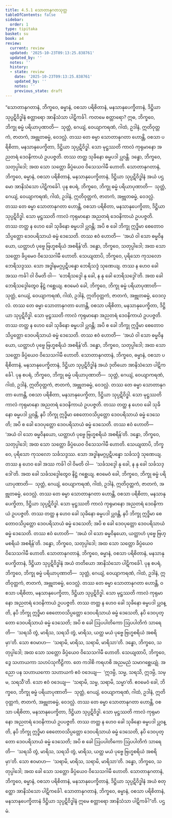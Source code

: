 ```yaml
---
title: 4.5.1 သောတာနုဂတသုတ္တ
tableOfContents: false
sidebar:
  order: 1
type: tipitaka
basket: su
book: a4
review:
  current: review
  updated: '2025-10-23T09:13:25.838761'
  updated_by: ''
  notes: ''
  history:
  - state: review
    date: '2025-10-23T09:13:25.838761'
    updated_by: ''
    notes: ''
    previous_state: draft
---
```



<ReviewStatus review={frontmatter.review} showDetails={true} />

<HypothesisAnnotation frontmatter={frontmatter} />

<DynamicBreadcrumb />

<Division number="191" book="a4" e="ch" v="15" p="504">

<Paragraph number="1179" book="a4">
“သောတာနုဂတာနံ, ဘိက္ခဝေ, ဓမ္မာနံ, ဝစသာ ပရိစိတာနံ, မနသာနုပေက္ခိတာနံ, ဒိဋ္ဌိယာ သုပ္ပဋိဝိဒ္ဓါနံ စတ္တာရော အာနိသံသာ ပါဋိကင်္ခါ. ကတမေ စတ္တာရော? ဣဓ, ဘိက္ခဝေ, ဘိက္ခု ဓမ္မံ ပရိယာပုဏာတိ—  သုတ္တံ, ဂေယျံ, ဝေယျာကရဏံ, ဂါထံ, ဥဒါနံ, ဣတိဝုတ္တကံ, ဇာတကံ, အဗ္ဘုတဓမ္မံ, ဝေဒလ္လံ. တဿ တေ ဓမ္မာ သောတာနုဂတာ ဟောန္တိ, ဝစသာ ပရိစိတာ, မနသာနုပေက္ခိတာ, ဒိဋ္ဌိယာ သုပ္ပဋိဝိဒ္ဓါ. သော မုဋ္ဌဿတိ ကာလံ ကုရုမာနော အညတရံ ဒေဝနိကာယံ ဥပပဇ္ဇတိ. တဿ တတ္ထ သုခိနော ဓမ္မပဒါ ပ္လဝန္တိ. ဒန္ဓော, ဘိက္ခဝေ, သတုပ္ပါဒေါ; အထ သော သတ္တော ခိပ္ပံယေဝ ဝိသေသဂါမီ ဟောတိ. သောတာနုဂတာနံ, ဘိက္ခဝေ, ဓမ္မာနံ, ဝစသာ ပရိစိတာနံ, မနသာနုပေက္ခိတာနံ, ဒိဋ္ဌိယာ သုပ္ပဋိဝိဒ္ဓါနံ အယံ ပဌမော အာနိသံသော ပါဋိကင်္ခေါ.
</Paragraph>

<Paragraph number="1180" book="a4">
ပုန စပရံ, ဘိက္ခဝေ, ဘိက္ခု ဓမ္မံ ပရိယာပုဏာတိ—  သုတ္တံ, ဂေယျံ, ဝေယျာကရဏံ, ဂါထံ, ဥဒါနံ, ဣတိဝုတ္တကံ, ဇာတကံ, အဗ္ဘုတဓမ္မံ, ဝေဒလ္လံ. တဿ တေ ဓမ္မာ သောတာနုဂတာ ဟောန္တိ, ဝစသာ ပရိစိတာ, မနသာနုပေက္ခိတာ, ဒိဋ္ဌိယာ သုပ္ပဋိဝိဒ္ဓါ. သော မုဋ္ဌဿတိ ကာလံ ကုရုမာနော အညတရံ ဒေဝနိကာယံ ဥပပဇ္ဇတိ. တဿ တတ္ထ န ဟေဝ ခေါ သုခိနော ဓမ္မပဒါ ပ္လဝန္တိ; အပိ စ ခေါ ဘိက္ခု ဣဒ္ဓိမာ စေတောဝသိပ္ပတ္တော ဒေဝပရိသာယံ ဓမ္မံ ဒေသေတိ. တဿ ဧဝံ ဟောတိ—  ‘အယံ ဝါ သော ဓမ္မဝိနယော, ယတ္ထာဟံ ပုဗ္ဗေ ဗြဟ္မစရိယံ အစရိန်’တိ. ဒန္ဓော, ဘိက္ခဝေ, သတုပ္ပါဒေါ; အထ သော သတ္တော ခိပ္ပမေဝ ဝိသေသဂါမီ ဟောတိ. သေယျထာပိ, ဘိက္ခဝေ, ပုရိသော ကုသလော ဘေရိသဒ္ဒဿ. သော အဒ္ဓါနမဂ္ဂပ္ပဋိပန္နော ဘေရိသဒ္ဒံ သုဏေယျ. တဿ န ဟေဝ ခေါ အဿ ကင်္ခါ ဝါ ဝိမတိ ဝါ—  ‘ဘေရိသဒ္ဒေါ နု ခေါ, န နု ခေါ ဘေရိသဒ္ဒေါ’တိ. အထ ခေါ ဘေရိသဒ္ဒေါတွေဝ နိဋ္ဌံ ဂစ္ဆေယျ. ဧဝမေဝံ ခေါ, ဘိက္ခဝေ, ဘိက္ခု ဓမ္မံ ပရိယာပုဏာတိ—  သုတ္တံ, ဂေယျံ, ဝေယျာကရဏံ, ဂါထံ, ဥဒါနံ, ဣတိဝုတ္တကံ, ဇာတကံ, အဗ္ဘုတဓမ္မံ, ဝေဒလ္လံ. တဿ တေ ဓမ္မာ သောတာနုဂတာ ဟောန္တိ, ဝစသာ ပရိစိတာ, မနသာနုပေက္ခိတာ, ဒိဋ္ဌိယာ သုပ္ပဋိဝိဒ္ဓါ. သော မုဋ္ဌဿတိ ကာလံ ကုရုမာနော အညတရံ ဒေဝနိကာယံ ဥပပဇ္ဇတိ. တဿ တတ္ထ န ဟေဝ ခေါ သုခိနော ဓမ္မပဒါ ပ္လဝန္တိ; အပိ စ ခေါ ဘိက္ခု ဣဒ္ဓိမာ စေတောဝသိပ္ပတ္တော ဒေဝပရိသာယံ ဓမ္မံ ဒေသေတိ. တဿ ဧဝံ ဟောတိ—  ‘အယံ ဝါ သော ဓမ္မဝိနယော, ယတ္ထာဟံ ပုဗ္ဗေ ဗြဟ္မစရိယံ အစရိန်’တိ. ဒန္ဓော, ဘိက္ခဝေ, သတုပ္ပါဒေါ; အထ သော သတ္တော ခိပ္ပံယေဝ ဝိသေသဂါမီ ဟောတိ. သောတာနုဂတာနံ, ဘိက္ခဝေ, ဓမ္မာနံ, ဝစသာ ပရိစိတာနံ, မနသာနုပေက္ခိတာနံ, ဒိဋ္ဌိယာ သုပ္ပဋိဝိဒ္ဓါနံ အယံ ဒုတိယော အာနိသံသော ပါဋိကင်္ခေါ.
</Paragraph>

<Paragraph number="1181" book="a4">
ပုန စပရံ, ဘိက္ခဝေ, ဘိက္ခု ဓမ္မံ ပရိယာပုဏာတိ—  သုတ္တံ, ဂေယျံ, ဝေယျာကရဏံ, ဂါထံ, ဥဒါနံ, ဣတိဝုတ္တကံ, ဇာတကံ, အဗ္ဘုတဓမ္မံ, ဝေဒလ္လံ. တဿ တေ ဓမ္မာ သောတာနုဂတာ ဟောန္တိ, ဝစသာ ပရိစိတာ, မနသာနုပေက္ခိတာ, ဒိဋ္ဌိယာ သုပ္ပဋိဝိဒ္ဓါ. သော မုဋ္ဌဿတိ ကာလံ ကုရုမာနော အညတရံ ဒေဝနိကာယံ ဥပပဇ္ဇတိ. တဿ တတ္ထ န ဟေဝ ခေါ သုခိနော ဓမ္မပဒါ ပ္လဝန္တိ, နပိ ဘိက္ခု ဣဒ္ဓိမာ စေတောဝသိပ္ပတ္တော ဒေဝပရိသာယံ ဓမ္မံ ဒေသေတိ; အပိ စ ခေါ ဒေဝပုတ္တော ဒေဝပရိသာယံ ဓမ္မံ ဒေသေတိ. တဿ ဧဝံ ဟောတိ—  ‘အယံ ဝါ သော ဓမ္မဝိနယော, ယတ္ထာဟံ ပုဗ္ဗေ ဗြဟ္မစရိယံ အစရိန်’တိ. ဒန္ဓော, ဘိက္ခဝေ, သတုပ္ပါဒေါ; အထ သော သတ္တော ခိပ္ပံယေဝ ဝိသေသဂါမီ ဟောတိ. သေယျထာပိ, ဘိက္ခဝေ, ပုရိသော ကုသလော သင်္ခသဒ္ဒဿ. သော အဒ္ဓါနမဂ္ဂပ္ပဋိပန္နော သင်္ခသဒ္ဒံ သုဏေယျ. တဿ န ဟေဝ ခေါ အဿ ကင်္ခါ ဝါ ဝိမတိ ဝါ—  ‘သင်္ခသဒ္ဒေါ နု ခေါ, န နု ခေါ သင်္ခသဒ္ဒေါ’တိ. အထ ခေါ သင်္ခသဒ္ဒေါတွေဝ နိဋ္ဌံ ဂစ္ဆေယျ. ဧဝမေဝံ ခေါ, ဘိက္ခဝေ, ဘိက္ခု ဓမ္မံ ပရိယာပုဏာတိ—  သုတ္တံ, ဂေယျံ, ဝေယျာကရဏံ, ဂါထံ, ဥဒါနံ, ဣတိဝုတ္တကံ, ဇာတကံ, အဗ္ဘုတဓမ္မံ, ဝေဒလ္လံ. တဿ တေ ဓမ္မာ သောတာနုဂတာ ဟောန္တိ, ဝစသာ ပရိစိတာ, မနသာနုပေက္ခိတာ, ဒိဋ္ဌိယာ သုပ္ပဋိဝိဒ္ဓါ. သော မုဋ္ဌဿတိ ကာလံ ကုရုမာနော အညတရံ ဒေဝနိကာယံ ဥပပဇ္ဇတိ. တဿ တတ္ထ န ဟေဝ ခေါ သုခိနော ဓမ္မပဒါ ပ္လဝန္တိ, နပိ ဘိက္ခု ဣဒ္ဓိမာ စေတောဝသိပ္ပတ္တော ဒေဝပရိသာယံ ဓမ္မံ ဒေသေတိ; အပိ စ ခေါ ဒေဝပုတ္တော ဒေဝပရိသာယံ ဓမ္မံ ဒေသေတိ. တဿ ဧဝံ ဟောတိ—  ‘အယံ ဝါ သော ဓမ္မဝိနယော, ယတ္ထာဟံ ပုဗ္ဗေ ဗြဟ္မစရိယံ အစရိန်’တိ. ဒန္ဓော, ဘိက္ခဝေ, သတုပ္ပါဒေါ; အထ သော သတ္တော ခိပ္ပံယေဝ ဝိသေသဂါမီ ဟောတိ. သောတာနုဂတာနံ, ဘိက္ခဝေ, ဓမ္မာနံ, ဝစသာ ပရိစိတာနံ, မနသာနုပေက္ခိတာနံ, ဒိဋ္ဌိယာ သုပ္ပဋိဝိဒ္ဓါနံ အယံ တတိယော အာနိသံသော ပါဋိကင်္ခေါ.
</Paragraph>

<Paragraph number="1182" book="a4">
ပုန စပရံ, ဘိက္ခဝေ, ဘိက္ခု ဓမ္မံ ပရိယာပုဏာတိ—  သုတ္တံ, ဂေယျံ, ဝေယျာကရဏံ, ဂါထံ, ဥဒါနံ, ဣတိဝုတ္တကံ, ဇာတကံ, အဗ္ဘုတဓမ္မံ, ဝေဒလ္လံ. တဿ တေ ဓမ္မာ သောတာနုဂတာ ဟောန္တိ, ဝစသာ ပရိစိတာ, မနသာနုပေက္ခိတာ, ဒိဋ္ဌိယာ သုပ္ပဋိဝိဒ္ဓါ. သော မုဋ္ဌဿတိ ကာလံ ကုရုမာနော အညတရံ ဒေဝနိကာယံ ဥပပဇ္ဇတိ. တဿ တတ္ထ န ဟေဝ ခေါ သုခိနော ဓမ္မပဒါ ပ္လဝန္တိ, နပိ ဘိက္ခု ဣဒ္ဓိမာ စေတောဝသိပ္ပတ္တော ဒေဝပရိသာယံ ဓမ္မံ ဒေသေတိ, နပိ ဒေဝပုတ္တော ဒေဝပရိသာယံ ဓမ္မံ ဒေသေတိ; အပိ စ ခေါ ဩပပါတိကော ဩပပါတိကံ သာရေတိ—  ‘သရသိ တွံ, မာရိသ, သရသိ တွံ, မာရိသ, ယတ္ထ မယံ ပုဗ္ဗေ ဗြဟ္မစရိယံ အစရိမှာ’တိ. သော ဧဝမာဟ—  ‘သရာမိ, မာရိသ, သရာမိ, မာရိသာ’တိ. ဒန္ဓော, ဘိက္ခဝေ, သတုပ္ပါဒေါ; အထ သော သတ္တော ခိပ္ပံယေဝ ဝိသေသဂါမီ ဟောတိ. သေယျထာပိ, ဘိက္ခဝေ, ဒွေ သဟာယကာ သဟပံသုကီဠိကာ. တေ ကဒါစိ ကရဟစိ အညမညံ သမာဂစ္ဆေယျုံ. အညော ပန သဟာယကော သဟာယကံ ဧဝံ ဝဒေယျ—  ‘ဣဒမ္ပိ, သမ္မ, သရသိ, ဣဒမ္ပိ, သမ္မ, သရသီ’တိ. သော ဧဝံ ဝဒေယျ—  ‘သရာမိ, သမ္မ, သရာမိ, သမ္မာ’တိ. ဧဝမေဝံ ခေါ, ဘိက္ခဝေ, ဘိက္ခု ဓမ္မံ ပရိယာပုဏာတိ—  သုတ္တံ, ဂေယျံ, ဝေယျာကရဏံ, ဂါထံ, ဥဒါနံ, ဣတိဝုတ္တကံ, ဇာတကံ, အဗ္ဘုတဓမ္မံ, ဝေဒလ္လံ. တဿ တေ ဓမ္မာ သောတာနုဂတာ ဟောန္တိ, ဝစသာ ပရိစိတာ, မနသာနုပေက္ခိတာ, ဒိဋ္ဌိယာ သုပ္ပဋိဝိဒ္ဓါ. သော မုဋ္ဌဿတိ ကာလံ ကုရုမာနော အညတရံ ဒေဝနိကာယံ ဥပပဇ္ဇတိ. တဿ တတ္ထ န ဟေဝ ခေါ သုခိနော ဓမ္မပဒါ ပ္လဝန္တိ, နပိ ဘိက္ခု ဣဒ္ဓိမာ စေတောဝသိပ္ပတ္တော ဒေဝပရိသာယံ ဓမ္မံ ဒေသေတိ, နပိ ဒေဝပုတ္တော ဒေဝပရိသာယံ ဓမ္မံ ဒေသေတိ; အပိ စ ခေါ ဩပပါတိကော ဩပပါတိကံ သာရေတိ—  ‘သရသိ တွံ, မာရိသ, သရသိ တွံ, မာရိသ, ယတ္ထ မယံ ပုဗ္ဗေ ဗြဟ္မစရိယံ အစရိမှာ’တိ. သော ဧဝမာဟ—  ‘သရာမိ, မာရိသ, သရာမိ, မာရိသာ’တိ. ဒန္ဓော, ဘိက္ခဝေ, သတုပ္ပါဒေါ; အထ ခေါ သော သတ္တော ခိပ္ပံယေဝ ဝိသေသဂါမီ ဟောတိ. သောတာနုဂတာနံ, ဘိက္ခဝေ, ဓမ္မာနံ, ဝစသာ ပရိစိတာနံ, မနသာနုပေက္ခိတာနံ, ဒိဋ္ဌိယာ သုပ္ပဋိဝိဒ္ဓါနံ အယံ စတုတ္ထော အာနိသံသော ပါဋိကင်္ခေါ. သောတာနုဂတာနံ, ဘိက္ခဝေ, ဓမ္မာနံ, ဝစသာ ပရိစိတာနံ, မနသာနုပေက္ခိတာနံ ဒိဋ္ဌိယာ သုပ္ပဋိဝိဒ္ဓါနံ ဣမေ စတ္တာရော အာနိသံသာ ပါဋိကင်္ခါ”တိ.

</Paragraph>
</Division>

<Paragraph number="1183" type="center" book="a4">
ပဌမံ.
</Paragraph>